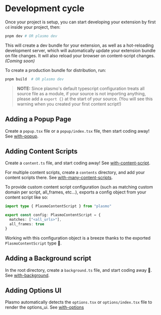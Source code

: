 # Development cycle

Once your project is setup, you can start developing your extension by first `cd` inside your project, then:

```sh
pnpm dev # OR plasmo dev
```

This will create a dev bundle for your extension, as well as a hot-reloading development server, which will automatically update your extension bundle on file changes. It will also reload your browser on content-script changes. _(Coming soon)_

To create a production bundle for distribution, run:

```sh
pnpm build  # OR plasmo dev
```

> **NOTE:** Since plasmo's default typescript configuration treats all source file as a module, if your source is not importing anything, please add a `export {}` at the start of your source. (You will see this warning when you created your first content script!)

## Adding a Popup Page

Create a `popup.tsx` file or a `popup/index.tsx` file, then start coding away! See [with-popup](https://github.com/PlasmoHQ/examples/tree/main/with-content-script).

## Adding Content Scripts

Create a `content.ts` file, and start coding away! See [with-content-script](https://github.com/PlasmoHQ/examples/tree/main/with-content-script).

For multiple content scripts, create a `contents` directory, and add your content scripts there. See [with-many-content-scripts](https://github.com/PlasmoHQ/examples/tree/main/with-many-content-scripts).

To provide custom content script configuration (such as matching custom domain per script, all_frames, etc...), exports a config object from your content script like so:

```ts
import type { PlasmoContentScript } from "plasmo"

export const config: PlasmoContentScript = {
  matches: ["<all_urls>"],
  all_frames: true
}
```

Working with this configuration object is a breeze thanks to the exported `PlasmoContentScript` type 🥳.

## Adding a Background script

In the root directory, create a `background.ts` file, and start coding away 💪. See [with-background](https://github.com/PlasmoHQ/examples/tree/main/with-background).

## Adding Options UI

Plasmo automatically detects the `options.tsx` or `options/index.tsx` file to render the options_ui. See [with-options](https://github.com/PlasmoHQ/examples/tree/main/with-options-ui)
